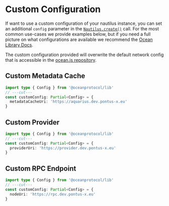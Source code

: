 # Custom Configuration

If want to use a custom configuration of your nautilus instance, you can set an additional `config` parameter in the [`Nautilus.create()`](/docs/api/Nautilus/create) call. 
For the most common use-cases we provide examples below, but if you need a full picture on what configurations are available we recommend the [Ocean Library Docs](https://docs.oceanprotocol.com/building-with-ocean/using-ocean-libraries/configuration#create-a-configuration-file).

The custom configuration provided will overwrite the default network config that is accessible in the [ocean.js repository](https://github.com/oceanprotocol/ocean.js/blob/be52ec26c2bc5a542795bfa2b028fcf2318005de/src/config/ConfigHelper.ts#L26).

## Custom Metadata Cache

```ts twoslash
import type { Config } from '@oceanprotocol/lib'
// ---cut---
const customConfig: Partial<Config> = {
  metadataCacheUri: 'https://aquarius.dev.pontus-x.eu'
}
```

## Custom Provider

```ts twoslash
import type { Config } from '@oceanprotocol/lib'
// ---cut---
const customConfig: Partial<Config> = {
  providerUri: 'https://provider.dev.pontus-x.eu'
}
```

## Custom RPC Endpoint

```ts twoslash
import type { Config } from '@oceanprotocol/lib'
// ---cut---
const customConfig: Partial<Config> = {
  nodeUri: 'https://rpc.dev.pontus-x.eu'
}
```